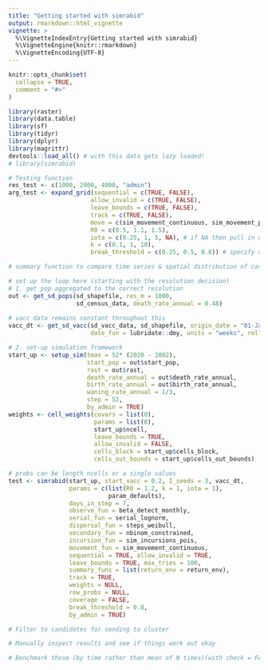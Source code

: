 ```yaml
---
title: "Getting started with simrabid"
output: rmarkdown::html_vignette
vignette: >
  %\VignetteIndexEntry{Getting started with simrabid}
  %\VignetteEngine{knitr::rmarkdown}
  %\VignetteEncoding{UTF-8}
---
```


```r
knitr::opts_chunk$set(
  collapse = TRUE,
  comment = "#>"
)
```

```r
library(raster)
library(data.table)
library(sf)
library(tidyr)
library(dplyr)
library(magrittr)
devtools::load_all() # with this data gets lazy loaded!
# library(simrabid)

```


```r
# Testing function
res_test <- c(1000, 2000, 4000, "admin")
arg_test <- expand_grid(sequential = c(TRUE, FALSE), 
                       allow_invalid = c(TRUE, FALSE),
                       leave_bounds = c(TRUE, FALSE), 
                       track = c(TRUE, FALSE),
                       move = c(sim_movement_continuous, sim_movement_prob), # if prob get weights for each cell! 
                       R0 = c(0.5, 1.1, 1.5), 
                       iota = c(0.25, 1, 5, NA), # if NA then pull in mock empirical incursion data
                       k = c(0.1, 1, 10),
                       break_threshold = c(0.25, 0.5, 0.8)) # specify other arguments here (single value)

# summary function to compare time series & spatial distribution of cases

# set up the loop here (starting with the resolution decision)
# 1. get pop aggregated to the correct resolution
out <- get_sd_pops(sd_shapefile, res_m = 1000, 
                   sd_census_data, death_rate_annual = 0.48)
  
# vacc data remains constant throughout this
vacc_dt <- get_sd_vacc(sd_vacc_data, sd_shapefile, origin_date = "01-Jan-2002",
                       date_fun = lubridate::dmy, units = "weeks", rollup = 4) 

# 2. set-up simulation framework
start_up <- setup_sim(tmax = 52* (2020 - 2002), 
                      start_pop = out$start_pop, 
                      rast = out$rast, 
                      death_rate_annual = out$death_rate_annual, 
                      birth_rate_annual = out$birth_rate_annual,
                      waning_rate_annual = 1/3,
                      step = 52, 
                      by_admin = TRUE)
weights <- cell_weights(covars = list(0),
                        params = list(0),
                        start_up$ncell, 
                        leave_bounds = TRUE,
                        allow_invalid = FALSE,
                        cells_block = start_up$cells_block,
                        cells_out_bounds = start_up$cells_out_bounds) 

# probs can be length ncells or a single values
test <- simrabid(start_up, start_vacc = 0.2, I_seeds = 3, vacc_dt,
                 params = c(list(R0 = 1.2, k = 1, iota = 1),
                            param_defaults),
                 days_in_step = 7,
                 observe_fun = beta_detect_monthly,
                 serial_fun = serial_lognorm,
                 dispersal_fun = steps_weibull,
                 secondary_fun = nbinom_constrained,
                 incursion_fun = sim_incursions_pois,
                 movement_fun = sim_movement_continuous,
                 sequential = TRUE, allow_invalid = TRUE,
                 leave_bounds = TRUE, max_tries = 100,
                 summary_funs = list(return_env = return_env),
                 track = TRUE,
                 weights = NULL,
                 row_probs = NULL,
                 coverage = FALSE,
                 break_threshold = 0.8, 
                 by_admin = TRUE) 

```


```r

# Filter to candidates for sending to cluster

# Manually inspect results and see if things work out okay

```



```r

# Benchmark those (by time rather than mean of N times)(with check = FALSE)

```

